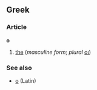 ==Greek==
===Article===
'''ο'''

# [[the]] (''masculine form''; ''plural''  [[οι]])

===See also===
*[[o]] (Latin)
